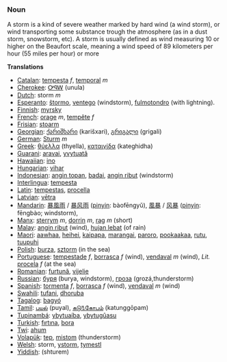 === Noun ===
A storm is a kind of severe weather marked by hard wind (a wind storm), or wind transporting some substance trough the atmosphere (as in a dust storm, snowstorm, etc). A storm is usually defined as wind measuring 10 or higher on the Beaufort scale, meaning a wind speed of 89 kilometers per hour (55 miles per hour) or more

'''Translations'''

*[[Catalan]]: [[tempesta]] ''f'', [[temporal]] ''m''
*[[Cherokee]]: [[ᎤᏄᎳ]] (unula)
*[[Dutch]]: storm ''m''
*[[Esperanto]]: [[ŝtormo]], [[ventego]] (windstorm), [[fulmotondro]] (with lightning).
*[[Finnish]]: [[myrsky]]
*[[French]]: [[orage]] ''m'', [[tempête]] ''f''
*[[Frisian]]: [[stoarm]]
*[[Georgian]]: [[ქარიშხარი]] (karišxari), [[გრიგალი]] (grigali)
*[[German]]: [[Sturm]] ''m''
*[[Greek]]: [[θύελλα]] (thyella), [[καταιγίδα]] (kateghidha)
*[[Guarani]]: [[aravai]], [[yvytuatã]]
*[[Hawaiian]]: [[ino]]
*[[Hungarian]]: [[vihar]]
*[[Indonesian]]: [[angin topan]], [[badai]], [[angin ribut]] (windstorm)
*[[Interlingua]]: [[tempesta]]
*[[Latin]]: [[tempestas]], [[procella]]
*[[Latvian]]: [[vētra]]
*[[Mandarin]]: [[暴風雨]] / [[暴风雨]] ([[pinyin]]: bàofēngyǔ), [[風暴]] / [[风暴]] ([[pinyin]]: fēngbào; windstorm),
*[[Manx]]: [[sterrym]] ''m'', [[dorrin]] ''m'', [[rag]] ''m'' (short)
*[[Malay]]: [[angin ribut]] (wind), [[hujan lebat]] (of rain)
*[[Maori]]: [[aawhaa]], [[heihei]], [[kaipapa]], [[marangai]], [[paroro]], [[pookaakaa]], [[rutu]], [[tuupuhi]]
*[[Polish]]: [[burza]], [[sztorm]] (in the sea)
*[[Portuguese]]: [[tempestade]] ''f'', [[borrasca]] ''f'' (wind), [[vendaval]] ''m'' (wind), ''Lit.'' [[procela]] ''f'' (at the sea)
*[[Romanian]]: [[furtună]], [[vijelie]]
*[[Russian]]: [[буря]] (burya, windstorm), [[гроза]] (grozá,thunderstorm)
*[[Spanish]]: [[tormenta]] ''f'', [[borrasca]] ''f'' (wind), [[vendaval]] ''m'' (wind)
*[[Swahili]]: [[tufani]], [[dhoruba]]
*[[Tagalog]]: [[bagyó]]
*[[Tamil]]: [[புயல்]] (puyal), [[கடு௩்கோபம்]] (katunggōpam)
*[[Tupinambá]]: [[ybytuaíba]], [[ybytugûasu]]
*[[Turkish]]: [[fırtına]], [[bora]]
*[[Twi]]: [[ahum]]
*[[Volapük]]: [[tep]], [[mistom]] (thunderstorm)
*[[Welsh]]: storm, [[ystorm]], [[tymestl]]
*[[Yiddish]]: [[]] (shturem)